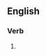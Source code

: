 ==English==

===Verb===
{{head|en|present participle}}

# {{present participle of|initialise|lang=en|nocat=1}}